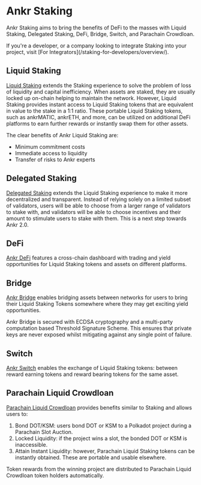 
# Ankr Staking
Ankr Staking aims to bring the benefits of DeFi to the masses with Liquid Staking, Delegated Staking, DeFi, Bridge, Switch, and Parachain Crowdloan.

<Callout type="tip">
If you're a developer, or a company looking to integrate Staking into your project, visit [For Integrators](/staking-for-developers/overview/).
</Callout>

## Liquid Staking
[Liquid Staking](/staking/liquid-staking/overview/) extends the Staking experience to solve the problem of loss of liquidity and capital inefficiency. 
When assets are staked, they are usually locked up on-chain helping to maintain the network. 
However, Liquid Staking provides instant access to Liquid Staking tokens that are equivalent in value to the stake in a 1:1 ratio. 
These portable Liquid Staking tokens, such as ankrMATIC, ankrETH, and more, can be utilized on additional DeFi platforms to earn further rewards or instantly swap them for other assets.

The clear benefits of Ankr Liquid Staking are: 
* Minimum commitment costs
* Immediate access to liquidity
* Transfer of risks to Ankr experts

## Delegated Staking
[Delegated Staking](/delegated-staking/ankr/overview/) extends the Liquid Staking experience to make it more decentralized and transparent.
Instead of relying solely on a limited subset of validators, users will be able to choose from a larger range of validators to stake with, and validators will be able to choose incentives and their amount to stimulate users to stake with them.
This is a next step towards Ankr 2.0.


## DeFi
[Ankr DeFi](/defi/overview/) features a cross-chain dashboard with trading and yield opportunities for Liquid Staking tokens and assets on different platforms.


## Bridge
[Ankr Bridge](/staking/bridge/overview/) enables bridging assets between networks for users to bring their Liquid Staking Tokens somewhere where they may get exciting yield opportunities.

Ankr Bridge is secured with ECDSA cryptography and a multi-party computation based Threshold Signature Scheme. This ensures that private keys are never exposed whilst mitigating against any single point of failure.


## Switch
[Ankr Switch](/staking/switch/overview/) enables the exchange of Liquid Staking tokens: between reward earning tokens and reward bearing tokens for the same asset.


## Parachain Liquid Crowdloan
[Parachain Liquid Crowdloan](/staking/liquid-crowdloan/overview/) provides benefits similar to Staking and allows users to:
1. Bond DOT/KSM: users bond DOT or KSM to a Polkadot project during a Parachain Slot Auction. 
2. Locked Liquidity: if the project wins a slot, the bonded DOT or KSM is inaccessible.
3. Attain Instant Liquidity: however, Parachain Liquid Staking tokens can be instantly obtained. These are portable and usable elsewhere. 

Token rewards from the winning project are distributed to Parachain Liquid Crowdloan token holders automatically. 